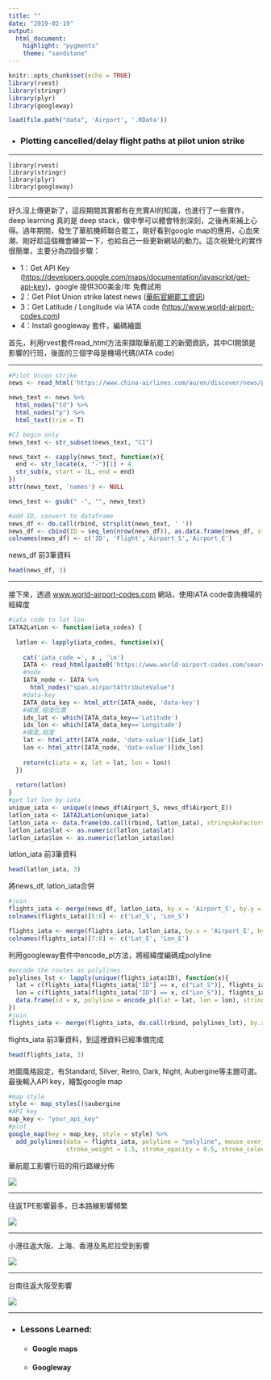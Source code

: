 ```yaml
---
title: ""
date: "2019-02-19"
output: 
  html_document:
    highlight: "pygments"
    theme: "sandstone"
---
```


```r
knitr::opts_chunk$set(echo = TRUE)
library(rvest)
library(stringr)
library(plyr)
library(googleway)

load(file.path("data", 'Airport', '.RData'))
```

* ### Plotting cancelled/delay flight paths at pilot union strike

***

    library(rvest)
    library(stringr)
    library(plyr)
    library(googleway)
    
***

好久沒上傳更新了，這段期間其實都有在充實AI的知識，也進行了一些實作，deep learning 真的是 deep stack，做中學可以體會特別深刻，之後再來補上心得。過年期間，發生了華航機師聯合罷工，剛好看到google map的應用，心血來潮、剛好趁這個機會練習一下，也給自己一些更新網站的動力。這次視覺化的實作很簡單，主要分為四個步驟：

  + 1：Get API Key (<a href='https://developers.google.com/maps/documentation/javascript/get-api-key' target="_blank">https://developers.google.com/maps/documentation/javascript/get-api-key</a>)，google 提供300美金/年 免費試用
  + 2：Get Pilot Union strike latest news (<a href='https://www.china-airlines.com/au/en/discover/news/press-release/announcement' target="_blank">華航官網罷工資訊</a>)
  + 3：Get Latitude / Longitude via IATA code (<a href='https://www.world-airport-codes.com' target="_blank">https://www.world-airport-codes.com</a>)
  + 4：Install googleway 套件，編碼繪圖

首先，利用rvest套件read_html方法來擷取華航罷工的新聞資訊，其中CI開頭是影響的行班，後面的三個字母是機場代碼(IATA code)

***

```r

#Pilot Union strike
news <- read_html('https://www.china-airlines.com/au/en/discover/news/press-release/announcement')

news_text <- news %>%
  html_nodes("td") %>%
  html_nodes("p") %>%
  html_text(trim = T)

#CI begin only
news_text <- str_subset(news_text, "CI")

news_text <- sapply(news_text, function(x){
  end <- str_locate(x, "-")[1] + 4
  str_sub(x, start = 1L, end = end)
})
attr(news_text, 'names') <- NULL

news_text <- gsub(" -", "", news_text)

#add ID, convert to dataframe
news_df <- do.call(rbind, strsplit(news_text, ' '))
news_df <- cbind(ID = seq_len(nrow(news_df)), as.data.frame(news_df, stringsAsFactors  =FALSE))
colnames(news_df) <- c('ID', 'Flight','Airport_S','Airport_E')
```

news_df 前3筆資料

```r
head(news_df, 3)
```
***

接下來，透過 <a href='https://www.world-airport-codes.com' target="_blank">www.world-airport-codes.com</a> 網站，使用IATA code查詢機場的經緯度

```r

#iata code to lat lon
IATA2LatLon <- function(iata_codes) {
  
  latlon <- lapply(iata_codes, function(x){
    
    cat('iata_code =', x , '\n')
    IATA <- read_html(paste0('https://www.world-airport-codes.com/search/?s=', x))
    #node
    IATA_node <- IATA %>%
      html_nodes("span.airportAttributeValue")
    #data-key
    IATA_data_key <- html_attr(IATA_node, 'data-key')
    #緯度,經度位置
    idx_lat <- which(IATA_data_key=='Latitude')
    idx_lon <- which(IATA_data_key=='Longitude')
    #緯度,經度
    lat <- html_attr(IATA_node, 'data-value')[idx_lat]
    lon <- html_attr(IATA_node, 'data-value')[idx_lon]
    
    return(c(iata = x, lat = lat, lon = lon))
  })
  
  return(latlon)
}
#get lat lon by iata
unique_iata <- unique(c(news_df$Airport_S, news_df$Airport_E))
latlon_iata <- IATA2LatLon(unique_iata)
latlon_iata <- data.frame(do.call(rbind, latlon_iata), stringsAsFactors = FALSE)
latlon_iata$lat <- as.numeric(latlon_iata$lat)
latlon_iata$lon <- as.numeric(latlon_iata$lon)
```

latlon_iata 前3筆資料

```r
head(latlon_iata, 3)
```

將news_df, latlon_iata合併

```r

#join
flights_iata <- merge(news_df, latlon_iata, by.x = 'Airport_S', by.y = 'iata')
colnames(flights_iata)[5:6] <- c('Lat_S', 'Lon_S')

flights_iata <- merge(flights_iata, latlon_iata, by.x = 'Airport_E', by.y = 'iata')
colnames(flights_iata)[7:8] <- c('Lat_E', 'Lon_E')
```

利用googleway套件中encode_pl方法，將經緯度編碼成polyline

```r
#encode the routes as polylines
polylines_lst <- lapply(unique(flights_iata$ID), function(x){
  lat = c(flights_iata[flights_iata["ID"] == x, c("Lat_S")], flights_iata[flights_iata["ID"] == x, c("Lat_E")])
  lon = c(flights_iata[flights_iata["ID"] == x, c("Lon_S")], flights_iata[flights_iata["ID"] == x, c("Lon_E")])
  data.frame(id = x, polyline = encode_pl(lat = lat, lon = lon), stringsAsFactors = FALSE)
})
#join
flights_iata <- merge(flights_iata, do.call(rbind, polylines_lst), by.x = 'ID', by.y = "id")
```

flights_iata 前3筆資料，到這裡資料已經準備完成

```r
head(flights_iata, 3)
```

地圖風格設定，有Standard, Silver, Retro, Dark, Night, Aubergine等主題可選。最後輸入API key，繪製google map

```r
#map style
style <- map_styles()$aubergine
#API key
map_key <- "your_api_key"
#plot
google_map(key = map_key, style = style) %>%
  add_polylines(data = flights_iata, polyline = "polyline", mouse_over_group = "Airport_S",
                stroke_weight = 1.5, stroke_opacity = 0.5, stroke_colour = "#FF99FF")
```


華航罷工影響行班的飛行路線分佈

![](data/Airport/flight_1.png)

***

往返TPE影響最多，日本路線影響頻繁

![](data/Airport/flight_2.png)

***

小港往返大阪、上海、香港及馬尼拉受到影響

![](data/Airport/flight_3.png)

***

台南往返大阪受影響

![](data/Airport/flight_4.png)


***

* ### Lessons Learned:
    + #### Google maps
    + #### Googleway
